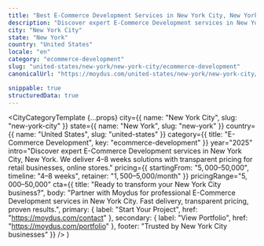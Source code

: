 ```yaml
---
title: "Best E-Commerce Development Services in New York City, New York (2025)"
description: "Discover expert E-Commerce Development services in New York City, New York. 4–8 weeks delivery, $5,000–$50,000 investment. Local market expertise + modern solutions."
city: "New York City"
state: "New York"
country: "United States"
locale: "en"
category: "ecommerce-development"
slug: "united-states/new-york/new-york-city/ecommerce-development"
canonicalUrl: "https://moydus.com/united-states/new-york/new-york-city/ecommerce-development"

snippable: true
structuredData: true
---
```



  <CityCategoryTemplate
    {...props}
    city={{ name: "New York City", slug: "new-york-city" }}
    state={{ name: "New York", slug: "new-york" }}
    country={{ name: "United States", slug: "united-states" }}
    category={{ title: "E-Commerce Development", key: "ecommerce-development" }}
    year="2025"
    intro="Discover expert E-Commerce Development services in New York City, New York. We deliver 4–8 weeks solutions with transparent pricing for retail businesses, online stores."
    pricing={{
      startingFrom: "$5,000–$50,000",
      timeline: "4–8 weeks",
      retainer: "$1,500–$5,000/month"
    }}
    pricingRange="$5,000–$50,000"
    cta={{
      title: "Ready to transform your New York City business?",
      body: "Partner with Moydus for professional E-Commerce Development services in New York City. Fast delivery, transparent pricing, proven results.",
      primary: { label: "Start Your Project", href: "https://moydus.com/contact" },
      secondary: { label: "View Portfolio", href: "https://moydus.com/portfolio" },
      footer: "Trusted by New York City businesses"
    }}
  />
)

